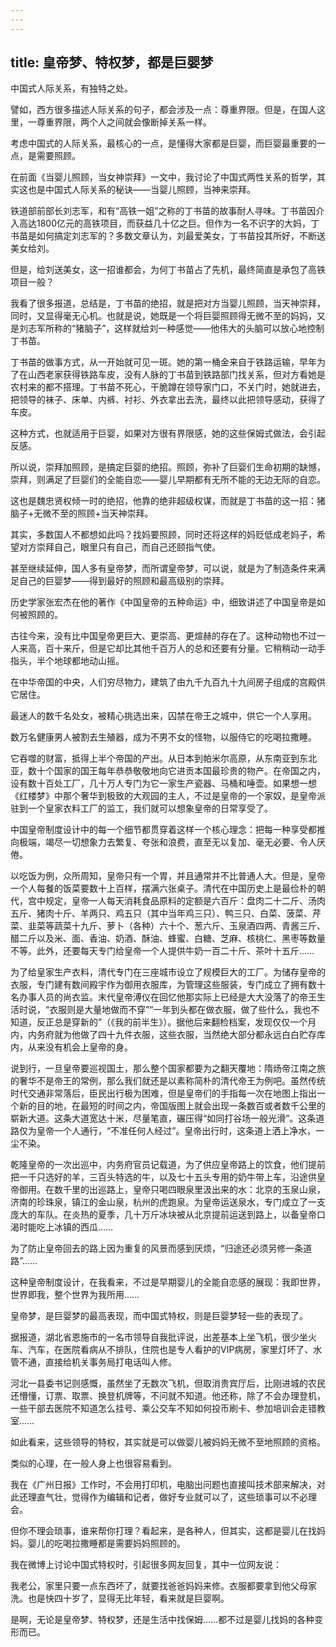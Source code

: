 ```yaml
---
---
---
```

title: 皇帝梦、特权梦，都是巨婴梦
---



中国式人际关系，有独特之处。

譬如，西方很多描述人际关系的句子，都会涉及一点：尊重界限。但是，在国人这里，一尊重界限，两个人之间就会像断掉关系一样。

考虑中国式的人际关系，最核心的一点，是懂得大家都是巨婴，而巨婴最重要的一点，是需要照顾。

在前面《当婴儿照顾，当女神崇拜》一文中，我讨论了中国式两性关系的哲学，其实这也是中国式人际关系的秘诀——当婴儿照顾，当神来崇拜。

铁道部前部长刘志军，和有“高铁一姐”之称的丁书苗的故事耐人寻味。丁书苗因介入高达1800亿元的高铁项目，而获益几十亿之巨。但作为一名不识字的大妈，丁书苗是如何搞定刘志军的？多数文章认为，刘最爱美女，丁书苗投其所好，不断送美女给刘。

但是，给刘送美女，这一招谁都会，为何丁书苗占了先机，最终简直是承包了高铁项目一般？

我看了很多报道，总结是，丁书苗的绝招，就是把对方当婴儿照顾，当天神崇拜，同时，又显得毫无心机。也就是说，她既是一个将巨婴照顾得无微不至的妈妈，又是刘志军所称的“猪脑子”，这样就给刘一种感觉——他伟大的头脑可以放心地控制丁书苗。

丁书苗的做事方式，从一开始就可见一斑。她的第一桶金来自于铁路运输，早年为了在山西老家获得铁路车皮，没有人脉的丁书苗到铁路部门找关系，但对方看她是农村来的都不搭理。丁书苗不死心，干脆蹲在领导家门口，不关门时，她就进去，把领导的袜子、床单、内裤、衬衫、外衣拿出去洗，最终以此把领导感动，获得了车皮。

这种方式，也就适用于巨婴，如果对方很有界限感，她的这些保姆式做法，会引起反感。

所以说，崇拜加照顾，是搞定巨婴的绝招。照顾，弥补了巨婴们生命初期的缺憾，崇拜，则满足了巨婴们的全能自恋——婴儿早期都有无所不能的无边无际的自恋。

这也是魏忠贤权倾一时的绝招，他靠的绝非超级权谋，而就是丁书苗的这一招：猪脑子+无微不至的照顾+当天神崇拜。

其实，多数国人不都想如此吗？找妈要照顾，同时还将这样的妈贬低成老妈子，希望对方崇拜自己，眼里只有自己，而自己还颐指气使。

甚至继续延伸，国人多有皇帝梦，而所谓皇帝梦，可以说，就是为了制造条件来满足自己的巨婴梦——得到最好的照顾和最高级别的崇拜。

历史学家张宏杰在他的著作《中国皇帝的五种命运》中，细致讲述了中国皇帝是如何被照顾的。

古往今来，没有比中国皇帝更巨大、更崇高、更煊赫的存在了。这种动物也不过一人来高，百十来斤，但是它却比其他千百万人的总和还要有分量。它稍稍动一动手指头，半个地球都地动山摇。

在中华帝国的中央，人们穷尽物力，建筑了由九千九百九十九间房子组成的宫殿供它居住。

最迷人的数千名处女，被精心挑选出来，囚禁在帝王之城中，供它一个人享用。

数万名健康男人被割去生殖器，成为不男不女的怪物，以服侍它的吃喝拉撒睡。

它吞噬的财富，抵得上半个帝国的产出。从日本到帕米尔高原，从东南亚到东北亚，数十个国家的国王每年恭恭敬敬地向它进贡本国最珍贵的物产。在帝国之内，设有数十百处工厂，几十万人专门为它一家生产瓷器、马桶和唾壶。如果想一想《红楼梦》中那个奢华到极致的大观园的主人，不过是皇帝的一个家奴，是皇帝派驻到一个皇家衣料工厂的监工，我们就可以想象皇帝的日常享受了。

中国皇帝制度设计中的每一个细节都贯穿着这样一个核心理念：把每一种享受都推向极端，竭尽一切想象力去繁复、夸张和浪费，直至无以复加、毫无必要、令人厌倦。

以吃饭为例，众所周知，皇帝只有一个胃，并且通常并不比普通人大。但是，皇帝一个人每餐的饭菜要数十上百样，摆满六张桌子。清代在中国历史上是最俭朴的朝代，宫中规定，皇帝一人每天消耗食品原料的定额是六百斤：盘肉二十二斤、汤肉五斤、猪肉十斤、羊两只、鸡五只（其中当年鸡三只）、鸭三只、白菜、菠菜、芹菜、韭菜等蔬菜十九斤、萝卜（各种）六十个、葱六斤、玉泉酒四两、青酱三斤、醋二斤以及米、面、香油、奶酒、酥油、蜂蜜、白糖、芝麻、核桃仁、黑枣等数量不等。此外，还要每天专门给皇帝一个人提供牛奶一百二十斤、茶叶十五斤……

为了给皇家生产衣料，清代专门在三座城市设立了规模巨大的工厂。为储存皇帝的衣服，专门建有数间殿宇作为御用衣服库，为管理这些服装，专门成立了拥有数十名办事人员的尚衣监。末代皇帝溥仪在回忆他那实际上已经是大大没落了的帝王生活时说，“衣服则是大量地做而不穿”“一年到头都在做衣服，做了些什么，我也不知道，反正总是穿新的”（《我的前半生》）。据他后来翻检档案，发现仅仅一个月内，内务府就为他做了四十九件衣服，这些衣服，当然绝大部分都永远白白贮存库内，从来没有机会上皇帝的身。

说到行，一旦皇帝要巡视国土，那么整个国家都要为之翻天覆地：隋炀帝江南之旅的奢华不是帝王的常例，那么我们就还是以素称简朴的清代帝王为例吧。虽然传统时代交通非常落后，臣民出行极为困难，但是皇帝们的手指每一次在地图上指出一个新的目的地，在最短的时间之内，帝国版图上就会出现一条数百或者数千公里的崭新大道。这条大道宽达十米，尽量笔直，碾压得“如同打谷场一般光滑”。这条道路仅为皇帝一个人通行，“不准任何人经过”。皇帝出行时，这条道上洒上净水，一尘不染。

乾隆皇帝的一次出巡中，内务府官员记载道，为了供应皇帝路上的饮食，他们提前把一千只选好的羊，三百头特选的牛，以及七十五头专用的奶牛带上车，沿途供皇帝御用。在数千里的出巡路上，皇帝只喝四眼泉里汲出来的水：北京的玉泉山泉，济南的珍珠泉，镇江的金山泉，杭州的虎跑泉。为皇帝运送泉水，专门成立了一支庞大的车队。在炎热的夏季，几十万斤冰块被从北京提前运送到路上，以备皇帝口渴时能吃上冰镇的西瓜……

为了防止皇帝回去的路上因为重复的风景而感到厌烦，“归途还必须另修一条道路”……

这种皇帝制度设计，在我看来，不过是早期婴儿的全能自恋感的展现：我即世界，世界即我，整个世界为我所用……

皇帝梦，是巨婴梦的最高表现，而中国式特权，则是巨婴梦轻一些的表现了。

据报道，湖北省恩施市的一名市领导自我批评说，出差基本上坐飞机，很少坐火车、汽车，在医院看病从不排队，住院也是专人看护的VIP病房，家里灯坏了、水管不通，直接给机关事务局打电话叫人修。

河北一县委书记则感慨，虽然坐了无数次飞机，但取消贵宾厅后，比刚进城的农民还懵懂，订票、取票、换登机牌等，不问就不知道。他还称，除了不会办理登机，一些干部去医院不知道怎么挂号、乘公交车不知如何投币刷卡、参加培训会走错教室……

如此看来，这些领导的特权，其实就是可以做婴儿被妈妈无微不至地照顾的资格。

类似的心理，在一般人身上也很容易看到。

我在《广州日报》工作时，不会用打印机，电脑出问题也直接叫技术部来解决，对此还理直气壮，觉得作为编辑和记者，做好专业就可以了，这些琐事可以不必理会。

但你不理会琐事，谁来帮你打理？看起来，是各种人，但其实，这都是婴儿在找妈妈。婴儿的吃喝拉撒睡都是需要妈妈照顾的。

我在微博上讨论中国式特权时，引起很多网友回复，其中一位网友说：

我老公，家里只要一点东西坏了，就要找爸爸妈妈来修。衣服都要拿到他父母家洗。也是快四十岁了，显得无比年轻，看来就是巨婴啊。

是啊，无论是皇帝梦、特权梦，还是生活中找保姆……都不过是婴儿找妈的各种变形而已。